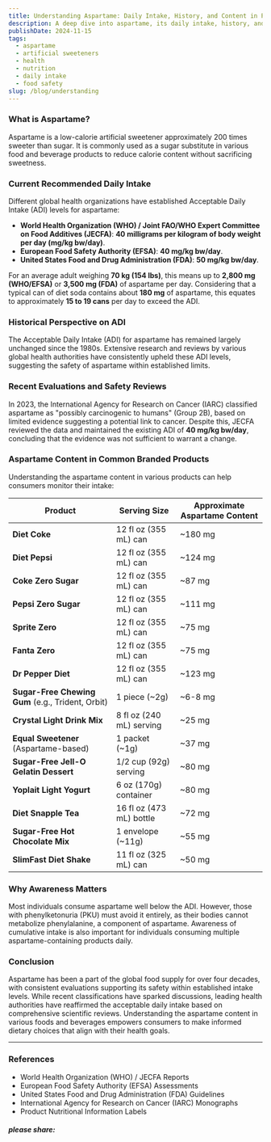 ```yaml
---
title: Understanding Aspartame: Daily Intake, History, and Content in Popular Foods and Drinks
description: A deep dive into aspartame, its daily intake, history, and its presence in popular foods and drinks.
publishDate: 2024-11-15
tags:
  - aspartame
  - artificial sweeteners
  - health
  - nutrition
  - daily intake
  - food safety
slug: /blog/understanding
---
```


### What is Aspartame?

Aspartame is a low-calorie artificial sweetener approximately 200 times sweeter than sugar. It is commonly used as a sugar substitute in various food and beverage products to reduce calorie content without sacrificing sweetness.

### Current Recommended Daily Intake

Different global health organizations have established Acceptable Daily Intake (ADI) levels for aspartame:

*   **World Health Organization (WHO) / Joint FAO/WHO Expert Committee on Food Additives (JECFA)**: **40 milligrams per kilogram of body weight per day (mg/kg bw/day)**.
*   **European Food Safety Authority (EFSA)**: **40 mg/kg bw/day**.
*   **United States Food and Drug Administration (FDA)**: **50 mg/kg bw/day**.

For an average adult weighing **70 kg (154 lbs)**, this means up to **2,800 mg (WHO/EFSA)** or **3,500 mg (FDA)** of aspartame per day. Considering that a typical can of diet soda contains about **180 mg** of aspartame, this equates to approximately **15 to 19 cans** per day to exceed the ADI.

### Historical Perspective on ADI

The Acceptable Daily Intake (ADI) for aspartame has remained largely unchanged since the 1980s. Extensive research and reviews by various global health authorities have consistently upheld these ADI levels, suggesting the safety of aspartame within established limits.

### Recent Evaluations and Safety Reviews

In 2023, the International Agency for Research on Cancer (IARC) classified aspartame as "possibly carcinogenic to humans" (Group 2B), based on limited evidence suggesting a potential link to cancer. Despite this, JECFA reviewed the data and maintained the existing ADI of **40 mg/kg bw/day**, concluding that the evidence was not sufficient to warrant a change.

### Aspartame Content in Common Branded Products

Understanding the aspartame content in various products can help consumers monitor their intake:

| Product | Serving Size | Approximate Aspartame Content |
| --- | --- | --- |
| **Diet Coke** | 12 fl oz (355 mL) can | ~180 mg |
| **Diet Pepsi** | 12 fl oz (355 mL) can | ~124 mg |
| **Coke Zero Sugar** | 12 fl oz (355 mL) can | ~87 mg |
| **Pepsi Zero Sugar** | 12 fl oz (355 mL) can | ~111 mg |
| **Sprite Zero** | 12 fl oz (355 mL) can | ~75 mg |
| **Fanta Zero** | 12 fl oz (355 mL) can | ~75 mg |
| **Dr Pepper Diet** | 12 fl oz (355 mL) can | ~123 mg |
| **Sugar-Free Chewing Gum** (e.g., Trident, Orbit) | 1 piece (~2g) | ~6-8 mg |
| **Crystal Light Drink Mix** | 8 fl oz (240 mL) serving | ~25 mg |
| **Equal Sweetener** (Aspartame-based) | 1 packet (~1g) | ~37 mg |
| **Sugar-Free Jell-O Gelatin Dessert** | 1/2 cup (92g) serving | ~80 mg |
| **Yoplait Light Yogurt** | 6 oz (170g) container | ~80 mg |
| **Diet Snapple Tea** | 16 fl oz (473 mL) bottle | ~72 mg |
| **Sugar-Free Hot Chocolate Mix** | 1 envelope (~11g) | ~55 mg |
| **SlimFast Diet Shake** | 11 fl oz (325 mL) can | ~50 mg |

### Why Awareness Matters

Most individuals consume aspartame well below the ADI. However, those with phenylketonuria (PKU) must avoid it entirely, as their bodies cannot metabolize phenylalanine, a component of aspartame. Awareness of cumulative intake is also important for individuals consuming multiple aspartame-containing products daily.

### Conclusion

Aspartame has been a part of the global food supply for over four decades, with consistent evaluations supporting its safety within established intake levels. While recent classifications have sparked discussions, leading health authorities have reaffirmed the acceptable daily intake based on comprehensive scientific reviews. Understanding the aspartame content in various foods and beverages empowers consumers to make informed dietary choices that align with their health goals.

* * *

### References

*   World Health Organization (WHO) / JECFA Reports
*   European Food Safety Authority (EFSA) Assessments
*   United States Food and Drug Administration (FDA) Guidelines
*   International Agency for Research on Cancer (IARC) Monographs
*   Product Nutritional Information Labels

  

##### please share:
